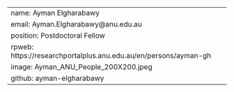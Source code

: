 ---
name: Ayman Elgharabawy
email: Ayman.Elgharabawy@anu.edu.au
position: Postdoctoral Fellow
rpweb: https://researchportalplus.anu.edu.au/en/persons/ayman-gh
image: Ayman_ANU_People_200X200.jpeg
github: ayman-elgharabawy
---